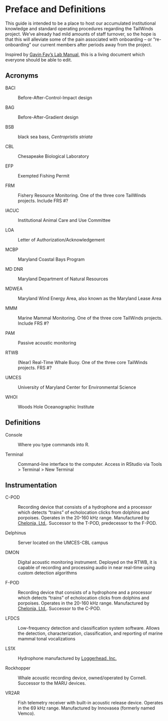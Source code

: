 # Preface and Definitions {.unnumbered}

This guide is intended to be a place to host our accumulated institutional knowledge and standard operating procedures regarding the TailWinds project. We've already had mild amounts of staff turnover, so the hope is that this will alleviate some of the pain associated with onboarding -- or "re-onboarding" our current members after periods away from the project.

Inspired by [Gavin Fay's Lab Manual](https://thefaylab.github.io/lab-manual/), this is a living document which everyone should be able to edit.

## Acronyms

BACI

:   Before-After-Control-Impact design

BAG

:   Before-After-Gradient design

BSB

:   black sea bass, *Centropristis striata*

CBL

:   Chesapeake Biological Laboratory

EFP

:   Exempted Fishing Permit

FRM

:   Fishery Resource Monitoring. One of the three core TailWinds projects. Include FRS #?

IACUC

:   Institutional Animal Care and Use Committee

LOA

:   Letter of Authorization/Acknowledgement

MCBP

:   Maryland Coastal Bays Program

MD DNR

:   Maryland Department of Natural Resources

MDWEA

:   Maryland Wind Energy Area, also known as the Maryland Lease Area

MMM

:   Marine Mammal Monitoring. One of the three core TailWinds projects. Include FRS #?

PAM

:   Passive acoustic monitoring

RTWB

:   (Near) Real-Time Whale Buoy. One of the three core TailWinds projects. FRS #?

UMCES

:   University of Maryland Center for Environmental Science

WHOI

:   Woods Hole Oceanographic Institute

## Definitions

Console

:   Where you type commands into R.

Terminal

:   Command-line interface to the computer. Access in RStudio via Tools \> Terminal \> New Terminal

## Instrumentation

C-POD

:   Recording device that consists of a hydrophone and a processor which detects "trains" of echolocation clicks from dolphins and porpoises. Operates in the 20-160 kHz range. Manufactured by [Chelonia, Ltd.](www.chelonia.co.uk). Successor to the T-POD, predecessor to the F-POD.

Delphinus

:   Server located on the UMCES-CBL campus

DMON

:   Digital acoustic monitoring instrument. Deployed on the RTWB, it is capable of recording and processing audio in near real-time using custom detection algorithms

F-POD

:   Recording device that consists of a hydrophone and a processor which detects "trains" of echolocation clicks from dolphins and porpoises. Operates in the 20-160 kHz range. Manufactured by [Chelonia, Ltd.](www.chelonia.co.uk). Successor to the C-POD.

LFDCS

:   Low-frequency detection and classification system software. Allows the detection, characterization, classification, and reporting of marine mammal tonal vocalizations


LS1X

:   Hydrophone manufactured by [Loggerhead, Inc.](https://www.loggerhead.com/ls-recorder)

Rockhopper

:   Whale acoustic recording device, owned/operated by Cornell. Successor to the MARU devices.

VR2AR

:   Fish telemetry receiver with built-in acoustic release device. Operates in the 69 kHz range. Manufactured by Innovasea (formerly named Vemco).
